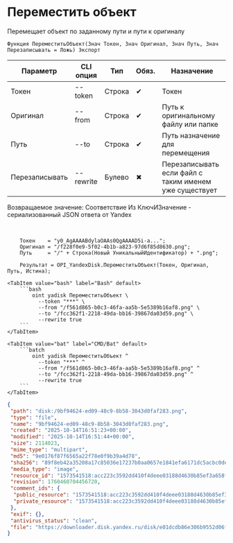 ﻿---
sidebar_position: 9
description: Переместить объект и другие функции для работы с Yandex Disk в Открытом пакете интеграций - бесплатной open-source библиотеке интеграций для 1С:Предприятие 8, OneScript и CLI
keywords: [1C, 1С, 1С:Предприятие, 1С:Предприятие 8.3, API, Интеграция, Сервисы, Обмен, OneScript, CLI, Yandex Disk]
---


# Переместить объект
 Перемещает объект по заданному пути и пути к оригиналу



`Функция ПереместитьОбъект(Знач Токен, Знач Оригинал, Знач Путь, Знач Перезаписывать = Ложь) Экспорт`

  | Параметр | CLI опция | Тип | Обяз. | Назначение |
  |-|-|-|-|-|
  | Токен | --token | Строка | &#x2714; | Токен |
  | Оригинал | --from | Строка | &#x2714; | Путь к оригинальному файлу или папке |
  | Путь | --to | Строка | &#x2714; | Путь назначение для перемещения |
  | Перезаписывать | --rewrite | Булево | &#x2716; | Перезаписывать если файл с таким именем уже существует |

  
  Возвращаемое значение:   Соответствие Из КлючИЗначение - сериализованный JSON ответа от Yandex

<br/>



```bsl title="Пример использования для 1С:Предприятие/OneScript"
    Токен    = "y0_AgAAAABdylaOAAs0QgAAAAD5i-a...";
    Оригинал = "/f228f0e9-5f02-4b1b-a823-97d6f85d8630.png";
    Путь     = "/" + Строка(Новый УникальныйИдентификатор) + ".png";

    Результат = OPI_YandexDisk.ПереместитьОбъект(Токен, Оригинал, Путь, Истина);
```
    

 <Tabs>
  
    <TabItem value="bash" label="Bash" default>
        ```bash
            oint yadisk ПереместитьОбъект \
              --token "***" \
              --from "/f561d865-b0c3-46fa-aa5b-5e5389b16af8.png" \
              --to "/fcc362f1-2218-49da-bb16-39867da03d59.png" \
              --rewrite true
        ```
    </TabItem>
  
    <TabItem value="bat" label="CMD/Bat" default>
        ```batch
            oint yadisk ПереместитьОбъект ^
              --token "***" ^
              --from "/f561d865-b0c3-46fa-aa5b-5e5389b16af8.png" ^
              --to "/fcc362f1-2218-49da-bb16-39867da03d59.png" ^
              --rewrite true
        ```
    </TabItem>
</Tabs>


```json title="Результат"
{
 "path": "disk:/9bf94624-ed09-48c9-8b58-3043d0faf283.png",
 "type": "file",
 "name": "9bf94624-ed09-48c9-8b58-3043d0faf283.png",
 "created": "2025-10-14T16:51:23+00:00",
 "modified": "2025-10-14T16:51:44+00:00",
 "size": 2114023,
 "mime_type": "multipart",
 "md5": "9e0176f87f6565a22f78e0f9b39a4d78",
 "sha256": "89f8eb42a35208a17c85036e17237b0aa0657e1841efa6171dc5acbc0dea9e18",
 "media_type": "image",
 "resource_id": "1573541518:acc223c3592dd410f4deee03188d4630b85ef3a658fa64d1ebad60e140bf7900",
 "revision": 1760460704456720,
 "comment_ids": {
  "public_resource": "1573541518:acc223c3592dd410f4deee03188d4630b85ef3a658fa64d1ebad60e140bf7900",
  "private_resource": "1573541518:acc223c3592dd410f4deee03188d4630b85ef3a658fa64d1ebad60e140bf7900"
 },
 "exif": {},
 "antivirus_status": "clean",
 "file": "https://downloader.disk.yandex.ru/disk/e01dcdb86e306b9552d06f512991213eabc3c249f179679219828ebad4c31444/68eeb7e1/Kdpe3dFisZLPovVA4r-aBmpkby3AOQiLsayEHYapOMw2ylFGSbZZrsWtGPTvHxG_-QDrqSGFBOOsS3b3gKT1zA%3D%3D?uid=1573541518&filename=9bf94624-ed09-48c9-8b58-3043d0faf283.png&disposition=attachment&hash=&limit=0&content_type=multipart&owner_uid=1573541518&fsize=2114023&hid=03d7263840468e281bd0b238a26e7d0d&media_type=image&tknv=v3&etag=9e0176f87f6565a22f78e0f9b39a4d78"
}
```
